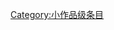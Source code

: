 {{catmore1|[[Wikipedia:河流专题|Wikipedia:河流专题]]}}
{{Articles by Quality|topic=河流|project=河流|format=TOC}}
{{emptycat}}

[[Category:小作品级条目|Category:小作品级条目]]